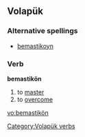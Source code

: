 ==Volapük==
===Alternative spellings===
*[[bemastikoyn]]

===Verb===
'''bemastikön''' 

# to [[master]]
# to [[overcome]]

[[Category:Volapük verbs]]

[[vo:bemastikön]]